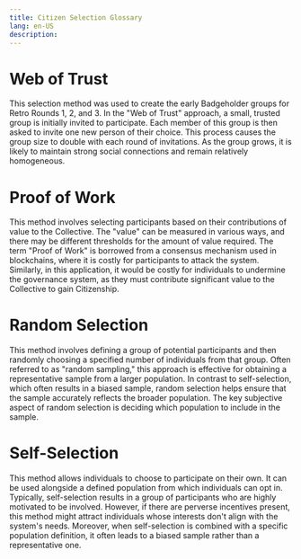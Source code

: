 ```yaml
---
title: Citizen Selection Glossary
lang: en-US
description: 
---
```


# Web of Trust
This selection method was used to create the early Badgeholder groups for Retro Rounds 1, 2, and 3. In the "Web of Trust" approach, a small, trusted group is initially invited to participate. Each member of this group is then asked to invite one new person of their choice. This process causes the group size to double with each round of invitations. As the group grows, it is likely to maintain strong social connections and remain relatively homogeneous.

# Proof of Work
This method involves selecting participants based on their contributions of value to the Collective. The "value" can be measured in various ways, and there may be different thresholds for the amount of value required. The term "Proof of Work" is borrowed from a consensus mechanism used in blockchains, where it is costly for participants to attack the system. Similarly, in this application, it would be costly for individuals to undermine the governance system, as they must contribute significant value to the Collective to gain Citizenship.

# Random Selection
This method involves defining a group of potential participants and then randomly choosing a specified number of individuals from that group. Often referred to as "random sampling," this approach is effective for obtaining a representative sample from a larger population. In contrast to self-selection, which often results in a biased sample, random selection helps ensure that the sample accurately reflects the broader population. The key subjective aspect of random selection is deciding which population to include in the sample.

# Self-Selection
This method allows individuals to choose to participate on their own. It can be used alongside a defined population from which individuals can opt in. Typically, self-selection results in a group of participants who are highly motivated to be involved. However, if there are perverse incentives present, this method might attract individuals whose interests don't align with the system's needs. Moreover, when self-selection is combined with a specific population definition, it often leads to a biased sample rather than a representative one.
